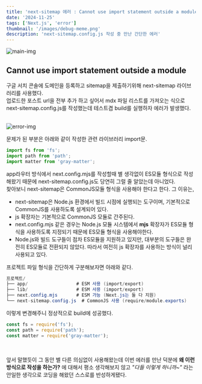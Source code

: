 ```yaml
---
title: 'next-sitemap 에러 : Cannot use import statement outside a module'
date: '2024-11-25'
tags: ['Next.js', 'error']
thumbnail: '/images/debug-meme.png'
description: 'next-sitemap.config.js 작성 중 만난 간단한 에러'
---
```


<img src="/images/debug-meme.png" alt="main-img" className="rounded-xl" />
<br />

## Cannot use import statement outside a module

구글 서치 콘솔에 도메인을 등록하고 sitemap을 제출하기위해 next-sitemap 라이브러리를 사용했다.<br />
업로드한 포스트 url을 전부 추가 하고 싶어서 mdx 파일 리스트를 가져오는 식으로 next-sitemap.config.js를 작성했는데 테스트겸 build를 실행하자 에러가 발생했다.

<br />
<img src="/images/next-sitemap-error.png" alt="error-img" />

문제가 된 부분은 아래와 같이 작성한 관련 라이브러리 import문.

```javascript
import fs from 'fs';
import path from 'path';
import matter from 'gray-matter';
```

app라우터 방식에서 next.config.mjs를 작성할때 별 생각없이 ES모듈 형식으로 작성해왔기 때문에 next-sitemap.config.js도 당연히 그럴 줄 알았는데 아니었다.<br/>
찾아보니 next-sitemap은 CommonJS모듈 형식을 사용해야 한다고 한다. 그 이유는,
- next-sitemap은 Node.js 환경에서 빌드 시점에 실행되는 도구이며, 기본적으로 CommonJS를 사용하도록 설계되어 있다.
- js 확장자는 기본적으로 CommonJS 모듈로 간주된다.
- next.config.mjs 같은 경우는 Node.js 모듈 시스템에서 **mjs** 확장자가 ES모듈 형식을 사용하도록 지정되기 때문에 ES모듈 형식을 사용해야한다.
- Node.js와 빌드 도구들이 점차 ES모듈을 지원하고 있지만, 대부분의 도구들은 완전히 ES모듈로 전환되지 않았다. 따라서 여전히 js 확장자를 사용하는 방식이 널리 사용되고 있다.

프로젝트 파일 형식을 간단하게 구분해보자면 아래와 같다.
```csharp
프로젝트/
├── app/                  # ESM 사용 (import/export)
├── lib/                  # ESM 사용 (import/export)
├── next.config.mjs       # ESM 가능 (Next.js는 둘 다 지원)
└── next-sitemap.config.js  # CommonJS 사용 (require/module.exports)
```

이렇게 변경해주니 정상적으로 build에 성공했다.

```javascript
const fs = require('fs');
const path = require('path');
const matter = require('gray-matter');
```
<br />

앞서 말했듯이 그 동안 별 다른 의심없이 사용해왔는데 이번 에러를 만난 덕분에 **왜 이런 방식으로 작성을 하는가?** 에 대해서 평소 생각해보지 않고 *"다들 이렇게 하니까~"* 라는 안일한 생각으로 코딩을 해왔던 스스로를 반성하게됐다.